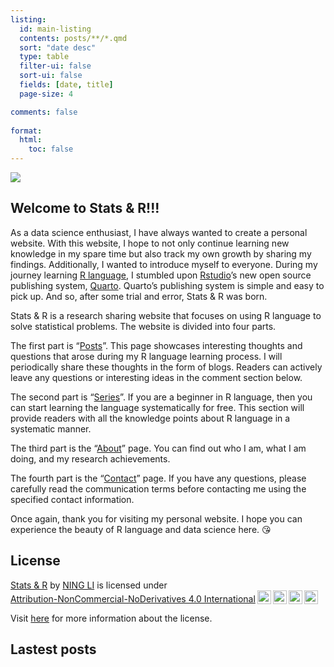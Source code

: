 ```yaml
---
listing:
  id: main-listing
  contents: posts/**/*.qmd
  sort: "date desc"
  type: table
  filter-ui: false
  sort-ui: false
  fields: [date, title]
  page-size: 4

comments: false
    
format:
  html:
    toc: false
---
```


![](https://media3.giphy.com/media/2L8AviEEaIW2DcXGg0/giphy.gif?cid=ecf05e47squf2aep9xwfuuxs5a3o604416nte3wlabz8fvo8&rid=giphy.gif&ct=g){fig-align="center"}

## Welcome to Stats & R!!! {.center-text}

As a data science enthusiast, I have always wanted to create a personal website. With this website, I hope to not only continue learning new knowledge in my spare time but also track my own growth by sharing my findings. Additionally, I wanted to introduce myself to everyone. During my journey learning [R language](https://www.r-project.org/), I stumbled upon [Rstudio](https://posit.co)'s new open source publishing system, [Quarto](https://quarto.org/). Quarto's publishing system is simple and easy to pick up. And so, after some trial and error, Stats & R was born.

Stats & R is a research sharing website that focuses on using R language to solve statistical problems. The website is divided into four parts.

The first part is "[Posts](posts.qmd)". This page showcases interesting thoughts and questions that arose during my R language learning process. I will periodically share these thoughts in the form of blogs. Readers can actively leave any questions or interesting ideas in the comment section below.

The second part is "[Series](series.qmd)". If you are a beginner in R language, then you can start learning the language systematically for free. This section will provide readers with all the knowledge points about R language in a systematic manner.

The third part is the "[About](about.qmd)" page. You can find out who I am, what I am doing, and my research achievements.

The fourth part is the "[Contact](contact.qmd)" page. If you have any questions, please carefully read the communication terms before contacting me using the specified contact information.

Once again, thank you for visiting my personal website. I hope you can experience the beauty of R language and data science here. 😘

## License

<p xmlns:cc="http://creativecommons.org/ns#" xmlns:dct="http://purl.org/dc/terms/">

<a property="dct:title" rel="cc:attributionURL" href="https://stats-r.com/">Stats & R</a> by <a rel="cc:attributionURL dct:creator" property="cc:attributionName" href="https://twitter.com/ningli3739">NING LI</a> is licensed under <a href="http://creativecommons.org/licenses/by-nc-nd/4.0/?ref=chooser-v1" target="_blank" rel="license noopener noreferrer" style="display:inline-block;">Attribution-NonCommercial-NoDerivatives 4.0 International<img src="https://mirrors.creativecommons.org/presskit/icons/cc.svg?ref=chooser-v1" style="height:22px!important;margin-left:3px;vertical-align:text-bottom;"/><img src="https://mirrors.creativecommons.org/presskit/icons/by.svg?ref=chooser-v1" style="height:22px!important;margin-left:3px;vertical-align:text-bottom;"/><img src="https://mirrors.creativecommons.org/presskit/icons/nc.svg?ref=chooser-v1" style="height:22px!important;margin-left:3px;vertical-align:text-bottom;"/><img src="https://mirrors.creativecommons.org/presskit/icons/nd.svg?ref=chooser-v1" style="height:22px!important;margin-left:3px;vertical-align:text-bottom;"/></a>

</p>

Visit [here](license.qmd) for more information about the license.

## Lastest posts

::: {#main-listing}
:::
